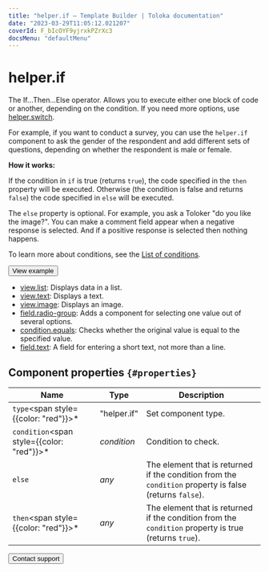 ```yaml
---
title: "helper.if — Template Builder | Toloka documentation"
date: "2023-03-29T11:05:12.021207"
coverId: F_bIcOYF9yjrxkPZrXc3
docsMenu: "defaultMenu"
---
```


# helper.if

The If...Then...Else operator. Allows you to execute either one block of code or another, depending on the condition. If you need more options, use [helper.switch](/docs/template-builder/reference/helper.switch).

For example, if you want to conduct a survey, you can use the `helper.if` component to ask the gender of the respondent and add different sets of questions, depending on whether the respondent is male or female.

**How it works:**

If the condition in `if` is true (returns `true`), the code specified in the `then` property will be executed. Otherwise (the condition is false and returns `false`) the code specified in `else` will be executed.

The `else` property is optional. For example, you ask a Toloker "do you like the image?". You can make a comment field appear when a negative response is selected. And if a positive response is selected then nothing happens.

To learn more about conditions, see the [List of conditions](/docs/template-builder/reference/conditions).

<Button view="defaultInverse" size="l" type="link" url="https://ya.cc/t/J3dYyctN3xPHGy">View example</Button>

<Cut title="Components used in the example">

- [view.list](/docs/template-builder/reference/view.list): Displays data in a list.
- [view.text](/docs/template-builder/reference/view.text): Displays a text.
- [view.image](/docs/template-builder/reference/view.image): Displays an image.
- [field.radio-group](/docs/template-builder/reference/field.radio-group): Adds a component for selecting one value out of several options.
- [condition.equals](/docs/template-builder/reference/condition.equals): Checks whether the original value is equal to the specified value.
- [field.text](/docs/template-builder/reference/field.text): A field for entering a short text, not more than a line.

</Cut>

## Component properties `{#properties}`

**Name** | **Type** | **Description**
----- | ----- | -----
`type`<span style={{color: "red"}}>\*</span> | "helper.if" | Set component type.
`condition`<span style={{color: "red"}}>\*</span> | _condition_ | Condition to check.
`else` | _any_ | The element that is returned if the condition from the `condition` property is false (returns `false`).
`then`<span style={{color: "red"}}>\*</span> | _any_ | The element that is returned if the condition from the `condition` property is true (returns `true`).

<Button view="defaultInverse" size="l" type="link" url="/docs/guide/troubleshooting/support?form-source=template-builder-reference-helper-if">Contact support</Button>